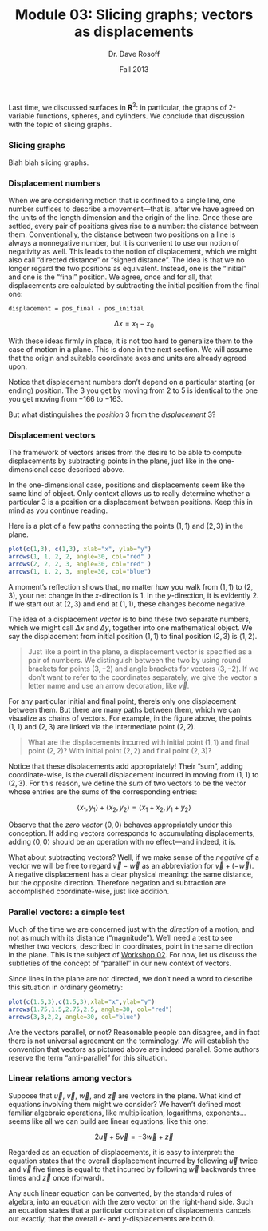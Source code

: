 % Module 03:
  Slicing graphs; vectors as displacements
% Dr. Dave Rosoff
% Fall 2013

Last time, we discussed surfaces in $\mathbf{R}^3$: in particular, the graphs of 2-variable functions, spheres, and cylinders. We conclude that discussion with the topic of slicing graphs.

### Slicing graphs

Blah blah slicing graphs.

### Displacement numbers

When we are considering motion that is confined to a single line, one number suffices to describe a movement---that is, after we have agreed on the units of the length dimension and the origin of the line. Once these are settled, every pair of positions gives rise to a number: the distance between them. Conventionally, the distance between two positions on a line is always a nonnegative number, but it is convenient to use our notion of negativity as well. This leads to the notion of displacement, which we might also call "directed distance" or "signed distance". The idea is that we no longer regard the two positions as equivalent. Instead, one is the "initial" and one is the "final" position. We agree, once and for all, that displacements are calculated by subtracting the initial position from the final one:

    displacement = pos_final - pos_initial

$$ \Delta x = x_1 - x_0 $$

With these ideas firmly in place, it is not too hard to generalize them to the case of motion in a plane. This is done in the next section. We will assume that the origin and suitable coordinate axes and units are already agreed upon.

Notice that displacement numbers don't depend on a particular starting (or ending) position. The $3$ you get by moving from $2$ to $5$ is identical to the one you get moving from $-166$ to $-163$.

But what distinguishes the *position* $3$ from the *displacement* $3$?

### Displacement vectors

The framework of vectors arises from the desire to be able to compute displacements by subtracting points in the plane, just like in the one- dimensional case described above.

In the one-dimensional case, positions and displacements seem like the same kind of object. Only context allows us to really determine whether a particular $3$ is a position or a displacement between positions. Keep this in mind as you continue reading.

Here is a plot of a few paths connecting the points $(1,1)$ and $(2,3)$ in the plane.

```{r, first_plot, fig.align='center'}
plot(c(1,3), c(1,3), xlab="x", ylab="y")
arrows(1, 1, 2, 2, angle=30, col="red" )
arrows(2, 2, 2, 3, angle=30, col="red" )
arrows(1, 1, 2, 3, angle=30, col="blue")
```

A moment's reflection shows that, no matter how you walk from $(1,1)$ to $(2,3)$, your net change in the $x$-direction is $1$. In the $y$-direction, it is evidently $2$. If we start out at $(2,3)$ and end at $(1,1)$, these changes become negative.

The idea of a displacement *vector* is to bind these two separate numbers, which we might call $\Delta x$ and $\Delta y$, together into one mathematical object. We say the displacement from initial position $(1,1)$ to final position $(2,3)$ is $\langle 1, 2 \rangle$.

> Just like a point in the plane, a displacement vector is specified as a pair of numbers. We distinguish between the two by using round brackets for points $(3,-2)$ and angle brackets for vectors $\langle 3, -2 \rangle$. If we don't want to refer to the coordinates separately, we give the vector a letter name and use an arrow decoration, like $\vec{v}$.

For any particular initial and final point, there's only one displacement between them. But there are many paths between them, which we can visualize as chains of vectors. For example, in the figure above, the points $(1,1)$ and $(2,3)$ are linked via the intermediate point $(2,2)$.

> What are the displacements incurred with initial point $(1,1)$ and final point $(2,2)$? With initial point $(2,2)$ and final point $(2,3)$?

Notice that these displacements add appropriately! Their "sum", adding coordinate-wise, is the overall displacement incurred in moving from $(1,1)$ to $(2,3)$. For this reason, we define the *sum* of two vectors to be the vector whose entries are the sums of the corresponding entries:

$$ \langle x_1, y_1 \rangle + \langle x_2, y_2 \rangle =
     \langle x_1 + x_2, y_1 + y_2 \rangle $$

Observe that the *zero vector* $\langle 0, 0 \rangle$ behaves appropriately under this conception. If adding vectors corresponds to accumulating displacements, adding $\langle 0, 0 \rangle$ should be an operation with no effect---and indeed, it is.

What about subtracting vectors? Well, if we make sense of the *negative* of a vector we will be free to regard $\vec{v} - \vec{w}$ as an abbreviation for $\vec{v} + (-\vec{w})$. A negative displacement has a clear physical meaning: the same distance, but the opposite direction. Therefore negation and subtraction are accomplished coordinate-wise, just like addition.

### Parallel vectors: a simple test

Much of the time we are concerned just with the *direction* of a motion, and not as much with its distance ("magnitude"). We'll need a test to see whether two vectors, described in coordinates, point in the same direction in the plane. This is the subject of [Workshop 02][Workshop 02]. For now, let us discuss the subtleties of the concept of "parallel" in our new context of vectors.

Since lines in the plane are not directed, we don't need a word to describe this situation in ordinary geometry:

```{r, second_plot, fig.align='center'}
plot(c(1.5,3),c(1.5,3),xlab="x",ylab="y")
arrows(1.75,1.5,2.75,2.5, angle=30, col="red")
arrows(3,3,2,2, angle=30, col="blue")
```

Are the vectors parallel, or not? Reasonable people can disagree, and in fact there is not universal agreement on the terminology. We will establish the convention that vectors as pictured above are indeed parallel. Some authors reserve the term "anti-parallel" for this situation.

### Linear relations among vectors

Suppose that $\vec{u}$, $\vec{v}$, $\vec{w}$, and $\vec{z}$ are vectors in the plane. What kind of equations involving them might we consider? We haven't defined most familiar algebraic operations, like multiplication, logarithms, exponents... seems like all we can build are linear equations, like this one:

$$ 2 \vec{u} + 5 \vec{v} = -3 \vec{w} + \vec{z} $$

Regarded as an equation of displacements, it is easy to interpret: the equation states that the overall displacement incurred by following $\vec{u}$ twice and $\vec{v}$ five times is equal to that incurred by following $\vec{w}$ backwards three times and $\vec{z}$ once (forward).

Any such linear equation can be converted, by the standard rules of algebra, into an equation with the zero vector on the right-hand side. Such an equation states that a particular combination of displacements cancels out exactly, that the overall $x$- and $y$-displacements are both $0$.


<!--document ends; links past here-->

[Module 01]: ../01/Module.html
[Module 02]: ../02/Module.html
<!--placeholder link-->
[Workshop 02]: ../../workshops/02/Workshop.pdf 


